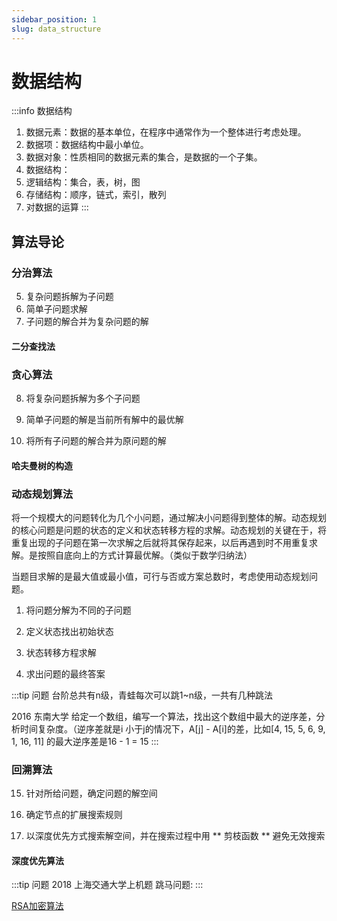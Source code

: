 ```yaml
---
sidebar_position: 1
slug: data_structure
---
```



# 数据结构

:::info 数据结构
1. 数据元素：数据的基本单位，在程序中通常作为一个整体进行考虑处理。
2. 数据项：数据结构中最小单位。
3. 数据对象：性质相同的数据元素的集合，是数据的一个子集。
4. 数据结构：
1. 逻辑结构：集合，表，树，图
2. 存储结构：顺序，链式，索引，散列
3. 对数据的运算
:::




## 算法导论

### 分治算法

5. 复杂问题拆解为子问题
6. 简单子问题求解
7. 子问题的解合并为复杂问题的解

#### 二分查找法



### 贪心算法

8. 将复杂问题拆解为多个子问题

9. 简单子问题的解是当前所有解中的最优解

10. 将所有子问题的解合并为原问题的解

#### 哈夫曼树的构造



### 动态规划算法

将一个规模大的问题转化为几个小问题，通过解决小问题得到整体的解。动态规划的核心问题是问题的状态的定义和状态转移方程的求解。动态规划的关键在于，将重复出现的子问题在第一次求解之后就将其保存起来，以后再遇到时不用重复求解。是按照自底向上的方式计算最优解。（类似于数学归纳法）

当题目求解的是最大值或最小值，可行与否或方案总数时，考虑使用动态规划问题。

1. 将问题分解为不同的子问题

2. 定义状态找出初始状态

3. 状态转移方程求解

4. 求出问题的最终答案

:::tip 问题
台阶总共有n级，青蛙每次可以跳1~n级，一共有几种跳法

<Tag>2016 东南大学</Tag> 给定一个数组，编写一个算法，找出这个数组中最大的逆序差，分析时间复杂度。（逆序差就是i
小于j的情况下，A[j] - A[i]的差，比如[4, 15, 5, 6, 9, 1, 16, 11]
的最大逆序差是16 - 1 = 15
:::

### 回溯算法

15. 针对所给问题，确定问题的解空间

16. 确定节点的扩展搜索规则

17. 以深度优先方式搜索解空间，并在搜索过程中用 ** 剪枝函数 ** 避免无效搜索

#### 深度优先算法
:::tip 问题
<Tag>2018 上海交通大学上机题</Tag> 跳马问题:
:::

[RSA加密算法](https://flowus.cn/4cf3ea35-7724-49af-952b-9ccb05d4bfd2)

